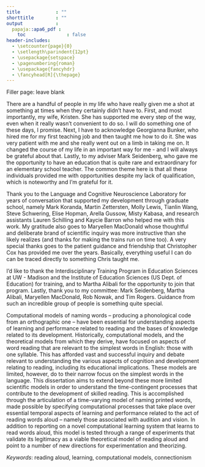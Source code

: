 ```yaml
---
title             : ""
shorttitle        : ""
output            :
  papaja::apa6_pdf :
    toc               : false
header-includes:
  - \setcounter{page}{0}
  - \setlength\parindent{12pt}
  - \usepackage{setspace}
  - \pagenumbering{roman}
  - \usepackage{fancyhdr}
  - \fancyhead[R]{\thepage}
---
```


\thispagestyle{empty}
Filler page: leave blank
\newpage
\section{Acknowledgements}
There are a handful of people in my life who have really given me a shot at something at times when they certainly didn't have to. First, and most importantly, my wife, Kristen. She has supported me every step of the way, even when it really wasn't convenient to do so. I will do something one of these days, I promise. Next, I have to acknowledge Georgianna Bunker, who hired me for my first teaching job and then taught me how to do it. She was very patient with me and she really went out on a limb in taking me on. It changed the course of my life in an important way for me - and I will always be grateful about that. Lastly, to my adviser Mark Seidenberg, who gave me the opportunity to have an education that is quite rare and extraordinary for an elementary school teacher. The common theme here is that all these individuals provided me with opportunities despite my lack of qualification, which is noteworthy and I'm grateful for it.

Thank you to the Language and Cognitive Neuroscience Laboratory for years of conversation that supported my development through graduate school, namely Mark Koranda, Martin Zettersten, Molly Lewis, Tianlin Wang, Steve Schwering, Elise Hopman, Arella Gussow, Misty Kabasa, and research assistants Lauren Schilling and Kaycie Barron who helped me with this work. My gratitude also goes to Maryellen MacDonald whose thoughtful and deliberate brand of scientific inquiry was more instructive than she likely realizes (and thanks for making the trains run on time too). A very special thanks goes to the patient guidance and friendship that Christopher Cox has provided me over the years. Basically, everything useful I can do can be traced directly to something Chris taught me.

I'd like to thank the Interdisciplinary Training Program in Education Sciences at UW - Madison and the Institute of Education Sciences (US Dept. of Education) for training, and to Martha Alibali for the opportunity to join that program. Lastly, thank you to my committee: Mark Seidenberg, Martha Alibali, Maryellen MacDonald, Rob Nowak, and Tim Rogers. Guidance from such an incredible group of people is something quite special.
\newpage
\section{Abstract}
Computational models of naming words -- producing a phonological code from an orthographic one -- have been essential for understanding aspects of learning and performance related to reading and the bases of knowledge related to its development. Historically, computational models, and the theoretical models from which they derive, have focused on aspects of word reading that are relevant to the simplest words in English: those with one syllable. This has afforded vast and successful inquiry and debate relevant to understanding the various aspects of cognition and development relating to reading, including its educational implications. These models are limited, however, do to their narrow focus on the simplest words in the language. This dissertation aims to extend beyond these more limited scientific models in order to understand the time-contingent processes that contribute to the development of skilled reading. This is accomplished through the articulation of a time-varying model of naming printed words, made possible by specifying computational processes that take place over essential temporal aspects of learning and performance related to the act of reading words aloud -- namely those associated with audition and vision. In addition to reporting on a novel computational learning system that learns to read words aloud, this model is tested through a range of experiments that validate its legitimacy as a viable theoretical model of reading aloud and point to a number of new directions for experimentation and theorizing.

*Keywords*: reading aloud, learning, computational models, connectionism
